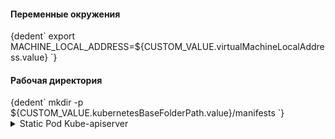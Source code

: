 


<h4>Переменные окружения</h4>

<CodeBlock language="bash">
    {dedent`
      export MACHINE_LOCAL_ADDRESS=${CUSTOM_VALUE.virtualMachineLocalAddress.value}
    `}
</CodeBlock>


<h4>Рабочая директория</h4>

<CodeBlock language="bash">
    {dedent`
        mkdir -p ${CUSTOM_VALUE.kubernetesBaseFolderPath.value}/manifests
    `}
</CodeBlock>

<details className="custom-blue-block">
<summary>Static Pod Kube-apiserver</summary>

<h4>Генерация манифеста</h4>
<CodeBlock language="bash">
  {dedent`
    cat <<EOF > ${CUSTOM_VALUE.kubernetesBaseFolderPath.value}/manifests/kube-apiserver.yaml
    ---
    apiVersion: v1
    kind: Pod
    metadata:
      annotations:
        kubeadm.kubernetes.io/kube-apiserver.advertise-address.endpoint: $\{MACHINE_LOCAL_ADDRESS}:${KUBE_API_ARGS.securePort.value}
      creationTimestamp: null
      labels:
        component: kube-apiserver
        tier: control-plane
      name: kube-apiserver
      namespace: kube-system
    spec:
      containers:
      - command:
        - kube-apiserver
        - --advertise-address=$\{MACHINE_LOCAL_ADDRESS}
        - --aggregator-reject-forwarding-redirect=${KUBE_API_ARGS.aggregatorRejectForwardingRedirect.value}
        - --allow-privileged=${KUBE_API_ARGS.allowPrivileged.value}
        - --anonymous-auth=${KUBE_API_ARGS.anonymousAuth.value}
        - --api-audiences=${KUBE_API_ARGS.apiAudiences.value}
        - --apiserver-count=${KUBE_API_ARGS.apiserverCount.value}
        - --audit-log-batch-buffer-size=${KUBE_API_ARGS.auditLogBatchBufferSize.value}
        - --audit-log-batch-max-size=${KUBE_API_ARGS.auditLogBatchMaxSize.value}
        - --audit-log-batch-max-wait=${KUBE_API_ARGS.auditLogBatchMaxWait.value}
        - --audit-log-batch-throttle-burst=${KUBE_API_ARGS.auditLogBatchThrottleBurst.value}
        - --audit-log-batch-throttle-enable=${KUBE_API_ARGS.auditLogBatchThrottleEnable.value}
        - --audit-log-batch-throttle-qps=${KUBE_API_ARGS.auditLogBatchThrottleQps.value}
        - --audit-log-compress=${KUBE_API_ARGS.auditLogCompress.value}
        - --audit-log-format=${KUBE_API_ARGS.auditLogFormat.value}
        - --audit-log-maxage=${KUBE_API_ARGS.auditLogMaxage.value}
        - --audit-log-maxbackup=${KUBE_API_ARGS.auditLogMaxbackup.value}
        - --audit-log-maxsize=${KUBE_API_ARGS.auditLogMaxsize.value}
        - --audit-log-mode=${KUBE_API_ARGS.auditLogMode.value}
        - --audit-log-truncate-enabled=${KUBE_API_ARGS.auditLogTruncateEnabled.value}
        - --audit-log-truncate-max-batch-size=${KUBE_API_ARGS.auditLogTruncateMaxBatchSize.value}
        - --audit-log-truncate-max-event-size=${KUBE_API_ARGS.auditLogTruncateMaxEventSize.value}
        - --audit-log-version=${KUBE_API_ARGS.auditLogVersion.value}
        - --audit-webhook-batch-buffer-size=${KUBE_API_ARGS.auditWebhookBatchBufferSize.value}
        - --audit-webhook-batch-initial-backoff=${KUBE_API_ARGS.auditWebhookBatchInitialBackoff.value}
        - --audit-webhook-batch-max-size=${KUBE_API_ARGS.auditWebhookBatchMaxSize.value}
        - --audit-webhook-batch-max-wait=${KUBE_API_ARGS.auditWebhookBatchMaxWait.value}
        - --audit-webhook-batch-throttle-burst=${KUBE_API_ARGS.auditWebhookBatchThrottleBurst.value}
        - --audit-webhook-batch-throttle-enable=${KUBE_API_ARGS.auditWebhookBatchThrottleEnable.value}
        - --audit-webhook-batch-throttle-qps=${KUBE_API_ARGS.auditWebhookBatchThrottleQps.value}
        - --audit-webhook-initial-backoff=${KUBE_API_ARGS.auditWebhookInitialBackoff.value}
        - --audit-webhook-mode=${KUBE_API_ARGS.auditWebhookMode.value}
        - --audit-webhook-truncate-enabled=${KUBE_API_ARGS.auditWebhookTruncateEnabled.value}
        - --audit-webhook-truncate-max-batch-size=${KUBE_API_ARGS.auditWebhookTruncateMaxBatchSize.value}
        - --audit-webhook-truncate-max-event-size=${KUBE_API_ARGS.auditWebhookTruncateMaxEventSize.value}
        - --audit-webhook-version=${KUBE_API_ARGS.auditWebhookVersion.value}
        - --audit-policy-file=${KUBE_API_ARGS.auditPolicyFile.value}
        - --audit-log-path=${KUBE_API_ARGS.auditLogPath.value}
        - --authentication-token-webhook-cache-ttl=${KUBE_API_ARGS.authenticationTokenWebhookCacheTtl.value}
        - --authentication-token-webhook-version=${KUBE_API_ARGS.authenticationTokenWebhookVersion.value}
        - --authorization-mode=${KUBE_API_ARGS.authorizationMode.value}
        - --authorization-webhook-cache-authorized-ttl=${KUBE_API_ARGS.authorizationWebhookCacheAuthorizedTtl.value}
        - --authorization-webhook-cache-unauthorized-ttl=${KUBE_API_ARGS.authorizationWebhookCacheUnauthorizedTtl.value}
        - --authorization-webhook-version=${KUBE_API_ARGS.authorizationWebhookVersion.value}
        - --bind-address=${KUBE_API_ARGS.bindAddress.value}
        - --cert-dir=${KUBE_API_ARGS.certDir.value}
        - --client-ca-file=${KUBE_API_ARGS.clientCaFile.value}
        # -> Включить, если управляете состоянием через Cloud Controller Manager
        # - --cloud-provider=${KUBE_API_ARGS.cloudProvider.value}
        - --cloud-provider-gce-l7lb-src-cidrs=${KUBE_API_ARGS.cloudProviderGceL7lbSrcCidrs.value}
        - --cloud-provider-gce-lb-src-cidrs=${KUBE_API_ARGS.cloudProviderGceLbSrcCidrs.value}
        - --contention-profiling=${KUBE_API_ARGS.contentionProfiling.value}
        - --default-not-ready-toleration-seconds=${KUBE_API_ARGS.defaultNotReadyTolerationSeconds.value}
        - --default-unreachable-toleration-seconds=${KUBE_API_ARGS.defaultUnreachableTolerationSeconds.value}
        - --default-watch-cache-size=${KUBE_API_ARGS.defaultWatchCacheSize.value}
        - --delete-collection-workers=${KUBE_API_ARGS.deleteCollectionWorkers.value}
        - --enable-admission-plugins=${KUBE_API_ARGS.enableAdmissionPlugins.value}
        - --enable-aggregator-routing=${KUBE_API_ARGS.enableAggregatorRouting.value}
        - --enable-bootstrap-token-auth=${KUBE_API_ARGS.enableBootstrapTokenAuth.value}
        - --enable-garbage-collector=${KUBE_API_ARGS.enableGarbageCollector.value}
        - --enable-logs-handler=${KUBE_API_ARGS.enableLogsHandler.value}
        - --enable-priority-and-fairness=${KUBE_API_ARGS.enablePriorityAndFairness.value}
        - --encryption-provider-config-automatic-reload=${KUBE_API_ARGS.encryptionProviderConfigAutomaticReload.value}
        - --endpoint-reconciler-type=${KUBE_API_ARGS.endpointReconcilerType.value}
        - --etcd-cafile=${KUBE_API_ARGS.etcdCafile.value}
        - --etcd-certfile=${KUBE_API_ARGS.etcdCertfile.value}
        - --etcd-compaction-interval=${KUBE_API_ARGS.etcdCompactionInterval.value}
        - --etcd-count-metric-poll-period=${KUBE_API_ARGS.etcdCountMetricPollPeriod.value}
        - --etcd-db-metric-poll-interval=${KUBE_API_ARGS.etcdDbMetricPollInterval.value}
        - --etcd-healthcheck-timeout=${KUBE_API_ARGS.etcdHealthcheckTimeout.value}
        - --etcd-keyfile=${KUBE_API_ARGS.etcdKeyfile.value}
        - --etcd-prefix=${KUBE_API_ARGS.etcdPrefix.value}
        - --etcd-readycheck-timeout=${KUBE_API_ARGS.etcdReadycheckTimeout.value}
        - --etcd-servers=${KUBE_API_ARGS.etcdServers.value}
        - --event-ttl=${KUBE_API_ARGS.eventTtl.value}
        - --feature-gates=${KUBE_API_ARGS.featureGates.value}
        - --goaway-chance=${KUBE_API_ARGS.goawayChance.value}
        - --help=${KUBE_API_ARGS.help.value}
        - --http2-max-streams-per-connection=${KUBE_API_ARGS.http2MaxStreamsPerConnection.value}
        - --kubelet-client-certificate=${KUBE_API_ARGS.kubeletClientCertificate.value}
        - --kubelet-client-key=${KUBE_API_ARGS.kubeletClientKey.value}
        - --kubelet-port=${KUBE_API_ARGS.kubeletPort.value}
        - --kubelet-preferred-address-types=${KUBE_API_ARGS.kubeletPreferredAddressTypes.value}
        - --kubelet-read-only-port=${KUBE_API_ARGS.kubeletReadOnlyPort.value}
        - --kubelet-timeout=${KUBE_API_ARGS.kubeletTimeout.value}
        - --kubernetes-service-node-port=${KUBE_API_ARGS.kubernetesServiceNodePort.value}
        - --lease-reuse-duration-seconds=${KUBE_API_ARGS.leaseReuseDurationSeconds.value}
        - --livez-grace-period=${KUBE_API_ARGS.livezGracePeriod.value}
        - --log-flush-frequency=${KUBE_API_ARGS.logFlushFrequency.value}
        - --logging-format=${KUBE_API_ARGS.loggingFormat.value}
        - --log-json-info-buffer-size=${KUBE_API_ARGS.logJsonInfoBufferSize.value}
        - --log-json-split-stream=${KUBE_API_ARGS.logJsonSplitStream.value}
        - --log-text-info-buffer-size=${KUBE_API_ARGS.logTextInfoBufferSize.value}
        - --log-text-split-stream=${KUBE_API_ARGS.logTextSplitStream.value}
        - --max-connection-bytes-per-sec=${KUBE_API_ARGS.maxConnectionBytesPerSec.value}
        - --max-mutating-requests-inflight=${KUBE_API_ARGS.maxMutatingRequestsInflight.value}
        - --max-requests-inflight=${KUBE_API_ARGS.maxRequestsInflight.value}
        - --min-request-timeout=${KUBE_API_ARGS.minRequestTimeout.value}
        - --permit-address-sharing=${KUBE_API_ARGS.permitAddressSharing.value}
        - --permit-port-sharing=${KUBE_API_ARGS.permitPortSharing.value}
        - --profiling=${KUBE_API_ARGS.profiling.value}
        - --proxy-client-cert-file=${KUBE_API_ARGS.proxyClientCertFile.value}
        - --proxy-client-key-file=${KUBE_API_ARGS.proxyClientKeyFile.value}
        - --requestheader-allowed-names=${KUBE_API_ARGS.requestheaderAllowedNames.value}
        - --requestheader-client-ca-file=${KUBE_API_ARGS.requestheaderClientCaFile.value}
        - --requestheader-extra-headers-prefix=${KUBE_API_ARGS.requestheaderExtraHeadersPrefix.value}
        - --requestheader-group-headers=${KUBE_API_ARGS.requestheaderGroupHeaders.value}
        - --requestheader-username-headers=${KUBE_API_ARGS.requestheaderUsernameHeaders.value}
        - --request-timeout=${KUBE_API_ARGS.requestTimeout.value}
        - --runtime-config=${KUBE_API_ARGS.runtimeConfig.value}
        - --secure-port=${KUBE_API_ARGS.securePort.value}
        - --service-account-extend-token-expiration=${KUBE_API_ARGS.serviceAccountExtendTokenExpiration.value}
        - --service-account-issuer=${KUBE_API_ARGS.serviceAccountIssuer.value}
        - --service-account-key-file=${KUBE_API_ARGS.serviceAccountKeyFile.value}
        - --service-account-lookup=${KUBE_API_ARGS.serviceAccountLookup.value}
        - --service-account-max-token-expiration=${KUBE_API_ARGS.serviceAccountMaxTokenExpiration.value}
        - --service-account-signing-key-file=${KUBE_API_ARGS.serviceAccountSigningKeyFile.value}
        - --service-cluster-ip-range=${KUBE_API_ARGS.serviceClusterIpRange.value}
        - --service-node-port-range=${KUBE_API_ARGS.serviceNodePortRange.value}
        - --shutdown-delay-duration=${KUBE_API_ARGS.shutdownDelayDuration.value}
        - --shutdown-send-retry-after=${KUBE_API_ARGS.shutdownSendRetryAfter.value}
        - --shutdown-watch-termination-grace-period=${KUBE_API_ARGS.shutdownWatchTerminationGracePeriod.value}
        - --storage-backend=${KUBE_API_ARGS.storageBackend.value}
        - --storage-media-type=${KUBE_API_ARGS.storageMediaType.value}
        - --tls-cert-file=${KUBE_API_ARGS.tlsCertFile.value}
        - --tls-private-key-file=${KUBE_API_ARGS.tlsPrivateKeyFile.value}
        - --v=${KUBE_API_ARGS.v.value}
        - --version=${KUBE_API_ARGS.version.value}
        - --watch-cache=${KUBE_API_ARGS.watchCache.value}
        # ЕСЛИ НУЖНО ПОДКЛЮЧИТЬ CLOUD-CONTROLLER-MANAGER
        # ТРЕБУЕТСЯ РАСКОМЕНТИРОВАТЬ
        # ->
        # - --cloud-provider: "${KUBE_API_ARGS.cloudProvider.value}"
        # Не указывать если значение "" или undefined
        # - --cloud-config=${KUBE_API_ARGS.cloudConfig.value}
        # - --strict-transport-security-directives=${KUBE_API_ARGS.strictTransportSecurityDirectives.value}
        # - --disable-admission-plugins=${KUBE_API_ARGS.disableAdmissionPlugins.value}
        # - --disabled-metrics=${KUBE_API_ARGS.disabledMetrics.value}
        # - --egress-selector-config-file=${KUBE_API_ARGS.egressSelectorConfigFile.value}
        # - --encryption-provider-config=${KUBE_API_ARGS.encryptionProviderConfig.value}
        # - --etcd-servers-overrides=${KUBE_API_ARGS.etcdServersOverrides.value}
        # - --external-hostname=${KUBE_API_ARGS.externalHostname.value}
        # - --kubelet-certificate-authority=${KUBE_API_ARGS.kubeletCertificateAuthority.value}
        # - --oidc-ca-file=${KUBE_API_ARGS.oidcCaFile.value}
        # - --oidc-client-id=${KUBE_API_ARGS.oidcClientId.value}
        # - --oidc-groups-claim=${KUBE_API_ARGS.oidcGroupsClaim.value}
        # - --oidc-groups-prefix=${KUBE_API_ARGS.oidcGroupsPrefix.value}
        # - --oidc-issuer-url=${KUBE_API_ARGS.oidcIssuerUrl.value}
        # - --oidc-required-claim=${KUBE_API_ARGS.oidcRequiredClaim.value}
        # - --oidc-signing-algs=${KUBE_API_ARGS.oidcSigningAlgs.value}
        # - --oidc-username-claim=${KUBE_API_ARGS.oidcUsernameClaim.value}
        # - --oidc-username-prefix=${KUBE_API_ARGS.oidcUsernamePrefix.value}
        # - --peer-advertise-ip=${KUBE_API_ARGS.peerAdvertiseIp.value}
        # - --peer-advertise-port=${KUBE_API_ARGS.peerAdvertisePort.value}
        # - --peer-ca-file=${KUBE_API_ARGS.peerCaFile.value}
        # - --service-account-jwks-uri=${KUBE_API_ARGS.serviceAccountJwksUri.value}
        # - --show-hidden-metrics-for-version=${KUBE_API_ARGS.showHiddenMetricsForVersion.value}
        # - --tls-cipher-suites=${KUBE_API_ARGS.tlsCipherSuites.value}
        # - --tls-min-version=${KUBE_API_ARGS.tlsMinVersion.value}
        # - --tls-sni-cert-key=${KUBE_API_ARGS.tlsSniCertKey.value}
        # - --token-auth-file=${KUBE_API_ARGS.tokenAuthFile.value}
        # - --tracing-config-file=${KUBE_API_ARGS.tracingConfigFile.value}
        # - --vmodule=${KUBE_API_ARGS.vmodule.value}
        # - --watch-cache-sizes=${KUBE_API_ARGS.watchCacheSizes.value}
        # - --authorization-webhook-config-file=${KUBE_API_ARGS.authorizationWebhookConfigFile.value}
        # - --cors-allowed-origins=${KUBE_API_ARGS.corsAllowedOrigins.value}
        # - --debug-socket-path=${KUBE_API_ARGS.debugSocketPath.value}
        # - --authorization-policy-file=${KUBE_API_ARGS.authorizationPolicyFile.value}
        # - --authorization-config=${KUBE_API_ARGS.authorizationConfig.value}
        # - --authentication-token-webhook-config-file=${KUBE_API_ARGS.authenticationTokenWebhookConfigFile.value}
        # - --authentication-config=${KUBE_API_ARGS.authenticationConfig.value}
        # - --audit-webhook-config-file=${KUBE_API_ARGS.auditWebhookConfigFile.value}
        # - --allow-metric-labels=${KUBE_API_ARGS.allowMetricLabels.value}
        # - --allow-metric-labels-manifest=${KUBE_API_ARGS.allowMetricLabelsManifest.value}
        # - --admission-control=${KUBE_API_ARGS.admissionControl.value}
        # - --admission-control-config-file=${KUBE_API_ARGS.admissionControlConfigFile.value}
        # - --advertise-address=${KUBE_API_ARGS.advertiseAddress.value}
        image: ${CUSTOM_VALUE.baseDockerRegistry.value}/kube-apiserver:${COMPONENTS_VERSION.kubernetes.value}
        imagePullPolicy: IfNotPresent
        livenessProbe:
          failureThreshold: 8
          httpGet:
            host: $\{MACHINE_LOCAL_ADDRESS}
            path: /livez
            port: ${PORTS.kubeAPIServer.portNumber}
            scheme: HTTPS
          initialDelaySeconds: 10
          periodSeconds: 10
          timeoutSeconds: 15
        name: kube-apiserver
        readinessProbe:
          failureThreshold: 3
          httpGet:
            host: $\{MACHINE_LOCAL_ADDRESS}
            path: /readyz
            port: ${PORTS.kubeAPIServer.portNumber}
            scheme: HTTPS
          periodSeconds: 1
          timeoutSeconds: 15
        resources:
          requests:
            cpu: 250m
        startupProbe:
          failureThreshold: 24
          httpGet:
            host: $\{MACHINE_LOCAL_ADDRESS}
            path: /livez
            port: ${PORTS.kubeAPIServer.portNumber}
            scheme: HTTPS
          initialDelaySeconds: 10
          periodSeconds: 10
          timeoutSeconds: 15
        volumeMounts:
        - mountPath: /etc/ssl/certs
          name: ca-certs
          readOnly: true
        - mountPath: /etc/ca-certificates
          name: etc-ca-certificates
          readOnly: true
        - mountPath: /etc/pki
          name: etc-pki
          readOnly: true
        - mountPath: /var/log/kubernetes/audit/
          name: k8s-audit
        - mountPath: ${CUSTOM_VALUE.kubernetesBaseFolderPath.value}/pki
          name: k8s-certs
          readOnly: true
        - mountPath: /usr/local/share/ca-certificates
          name: usr-local-share-ca-certificates
          readOnly: true
        - mountPath: /usr/share/ca-certificates
          name: usr-share-ca-certificates
          readOnly: true
      hostNetwork: true
      priority: 2000001000
      priorityClassName: system-node-critical
      securityContext:
        seccompProfile:
          type: RuntimeDefault
      volumes:
      - hostPath:
          path: /etc/ssl/certs
          type: DirectoryOrCreate
        name: ca-certs
      - hostPath:
          path: /etc/ca-certificates
          type: DirectoryOrCreate
        name: etc-ca-certificates
      - hostPath:
          path: /etc/pki
          type: DirectoryOrCreate
        name: etc-pki
      - hostPath:
          path: /var/log/kubernetes/audit/
          type: DirectoryOrCreate
        name: k8s-audit
      - hostPath:
          path: ${CUSTOM_VALUE.kubernetesBaseFolderPath.value}/pki
          type: DirectoryOrCreate
        name: k8s-certs
      - hostPath:
          path: /usr/local/share/ca-certificates
          type: DirectoryOrCreate
        name: usr-local-share-ca-certificates
      - hostPath:
          path: /usr/share/ca-certificates
          type: DirectoryOrCreate
        name: usr-share-ca-certificates
    status: {}
    EOF
  `}
</CodeBlock>

</details>

